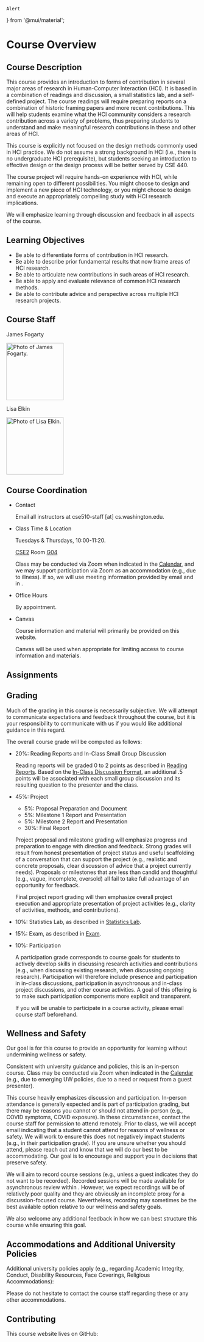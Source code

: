 



    Alert
} from '@mui/material';

# Course Overview

## Course Description

This course provides an introduction to forms of contribution in several major areas of research in Human-Computer Interaction (HCI).
It is based in a combination of readings and discussion, a small statistics lab, and a self-defined project.
The course readings will require preparing reports on a combination of historic framing papers and more recent contributions.
This will help students examine what the HCI community considers a research contribution across a variety of problems,
thus preparing students to understand and make meaningful research contributions in these and other areas of HCI.

This course is explicitly not focused on the design methods commonly used in HCI practice.
We do not assume a strong background in HCI (i.e., there is no undergraduate HCI prerequisite),
but students seeking an introduction to effective design or the design process will be better served by CSE 440.

The course project will require hands-on experience with HCI, while remaining open to different possibilities.
You might choose to design and implement a new piece of HCI technology,
or you might choose to design and execute an appropriately compelling study with HCI research implications.

We will emphasize learning through discussion and feedback in all aspects of the course.

## Learning Objectives

- Be able to differentiate forms of contribution in HCI research.
- Be able to describe prior fundamental results that now frame areas of HCI research.
- Be able to articulate new contributions in such areas of HCI research.
- Be able to apply and evaluate relevance of common HCI research methods.
- Be able to contribute advice and perspective across multiple HCI research projects.

## Course Staff

<Box display="flex" flexDirection="row">
    <Box marginTop={-2} marginBottom={-2} marginRight={2}>
        <p>James Fogarty</p>
        <p><img src={pathPhotoJames} height="150" alt="Photo of James Fogarty."/></p>
    </Box>
    <Box marginTop={-2} marginBottom={-2} marginRight={2}>
        <p>Lisa Elkin</p>
        <p><img src={pathPhotoLisa} height="150" alt="Photo of Lisa Elkin."/></p>
    </Box>
</Box>

## Course Coordination

- Contact

  Email all instructors at cse510-staff [at] cs.washington.edu.

- Class Time & Location

  Tuesdays & Thursdays, 10:00-11:20.

  [CSE2](https://www.washington.edu/maps/#!/cse2) Room [G04](https://www.washington.edu/classroom/CSE2+G04)

  Class may be conducted via Zoom when indicated in the [Calendar](/calendar),
  and we may support participation via Zoom as an accommodation (e.g., due to illness).
  If so, we will use meeting information provided by email and in <CourseInformationLink linkName='linkCanvas' anchorText='Canvas' />.

- Office Hours

  By appointment.

- Canvas

  <p><CourseInformationLink linkName='linkCanvas' /></p>

  Course information and material will primarily be provided on this website.

  Canvas will be used when appropriate for limiting access to course information and materials.

## Assignments

<AssignmentsOverview />

## Grading

Much of the grading in this course is necessarily subjective.
We will attempt to communicate expectations and feedback throughout the course,
but it is your responsibility to communicate with us if you would like additional guidance in this regard.

The overall course grade will be computed as follows:

- 20%: Reading Reports and In-Class Small Group Discussion

  Reading reports will be graded 0 to 2 points as described in [Reading Reports](/assignments/readings#reading-reports).
  Based on the [In-Class Discussion Format](/assignments/readings#in-class-discussion-format),
  an additional .5 points will be associated with each small group discussion and its resulting question to the presenter and the class.

- 45%: Project
  - 5%: Proposal Preparation and Document
  - 5%: Milestone 1 Report and Presentation
  - 5%: Milestone 2 Report and Presentation
  - 30%: Final Report

  Project proposal and milestone grading will emphasize progress and preparation to engage with direction and feedback.
  Strong grades will result from honest presentation of project status
  and useful scaffolding of a conversation that can support the project
  (e.g., realistic and concrete proposals, clear discussion of advice that a project currently needs).
  Proposals or milestones that are less than candid and thoughtful (e.g., vague, incomplete, oversold)
  all fail to take full advantage of an opportunity for feedback.

  Final project report grading will then emphasize overall project execution
  and appropriate presentation of project activities (e.g., clarity of activities, methods, and contributions).

- 10%: Statistics Lab, as described in [Statistics Lab](/assignments/statisticslab).
- 15%: Exam, as described in [Exam](/assignments/exam).
- 10%: Participation

  A participation grade corresponds to course goals for students to
  actively develop skills in discussing research activities and contributions
  (e.g., when discussing existing research, when discussing ongoing research).
  Participation will therefore include presence and participation in in-class discussions,
  participation in asynchronous and in-class project discussions, and other course activities.
  A goal of this offering is to make such participation components more explicit and transparent.

  If you will be unable to participate in a course activity, please email course staff beforehand.

## Wellness and Safety

Our goal is for this course to provide an opportunity for learning without undermining wellness or safety.

Consistent with university guidance and policies, this is an in-person course.
Class may be conducted via Zoom when indicated in the [Calendar](/calendar)
(e.g., due to emerging UW policies, due to a need or request from a guest presenter).

This course heavily emphasizes discussion and participation.
In-person attendance is generally expected and is part of participation grading,
but there may be reasons you cannot or should not attend in-person (e.g., COVID symptoms, COVID exposure).
In these circumstances, contact the course staff for permission to attend remotely.
Prior to class, we will accept email indicating that a student cannot attend for reasons of wellness or safety.
We will work to ensure this does not negatively impact students (e.g., in their participation grade).
If you are unsure whether you should attend, please reach out and know that we will do our best to be accommodating.
Our goal is to encourage and support you in decisions that preserve safety.

We will aim to record course sessions (e.g., unless a guest indicates they do not want to be recorded).
Recorded sessions will be made available for asynchronous review within <CourseInformationLink linkName='linkCanvas' anchorText='Canvas' />.
However, we expect recordings will be of relatively poor quality
and they are obviously an incomplete proxy for a discussion-focused course.
Nevertheless, recording may sometimes be the best available option relative to our wellness and safety goals.

We also welcome any additional feedback in how we can best structure this course while ensuring this goal.

## Accommodations and Additional University Policies

Additional university policies apply 
(e.g., regarding Academic Integrity, Conduct, Disability Resources, Face Coverings, Religious Accommodations):

<p><CourseInformationLink linkName='linkUniversitySyllabusGuidelines' /></p>

Please do not hesitate to contact the course staff regarding these or any other accommodations.

## Contributing

This course website lives on GitHub:

<p><CourseInformationLink linkName='linkGitHub' /></p>
